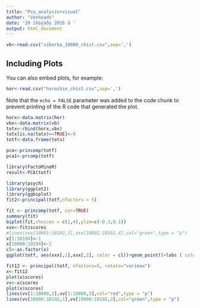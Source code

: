 ---
title: "Pca_analysis+visual"
author: "Venheads"
date: '29 îêòÿáðÿ 2016 ã '
output: html_document
---

```{r setup, include=FALSE}
vb<-read.csv("viborka_10000_chist.csv",sep=',')
```

## Including Plots

You can also embed plots, for example:

```{r pressure, echo=FALSE}
hor<-read.csv("horoshie_chist.csv",sep=',')
```

Note that the `echo = FALSE` parameter was added to the code chunk to prevent printing of the R code that generated the plot.
```{r}
horx<-data.matrix(hor)
vbx<-data.matrix(vb)
totx<-rbind(horx,vbx)
totx[is.na(totx)==TRUE]<-0
totf<-data.frame(totx)
```

```{r}
pca<-princomp(totf)
pca1<-prcomp(totf)
```
```{r}
library(FactoMineR)
result<-PCA(totf)
```
```{r}
library(psych)
library(ggplot2)
library(ggbiplot)
fit2<-principal(totf,nfactors = 5)
```
```{r}
fit <- princomp(totf, cor=TRUE)
summary(fit)
biplot(fit,choices = c(2,4),ylim=c(-0.3,0.1))
xxx<-fit$scores
#lines(xxx[10001:10192,2],xxx[10001:10192,4],col="green",type = "p")
x[1:10194]<-1
x[10000:10194]<-2
cl<-as.factor(x)
ggplot(totf, aes(xxx[,1],xxx[,2], color = cl))+geom_point()+labs ( colour = "Êëàñòåðû" )
```
```{r}
fit12 <- principal(totf, nfactors=5, rotate="varimax")
x<-fit12
plot(x$scores)
vv<-x$scores
plot(x$scores)
lines(vv[1:10000,1],vv[1:10000,2],col="red",type = "p")
lines(vv[10000:10192,1],vv[10000:10192,2],col="green",type = "p")
```

